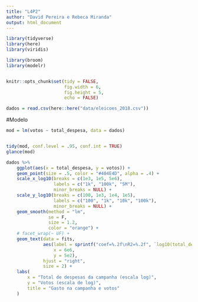 ---
title: "L4P2"
author: "David Pereira e Rebeca Miranda"
output: html_document
---

```{r echo=FALSE, message=FALSE, warning=FALSE}
library(tidyverse)
library(here)
library(viridis)

library(broom)
library(modelr)


knitr::opts_chunk$set(tidy = FALSE,
                      fig.width = 6,
                      fig.height = 5,
                      echo = FALSE)

```

```{r}

dados = read.csv(here::here("data/eleicoes_2018.csv"))

```

#Modelo 


```{r}
mod = lm(votos ~ total_despesa, data = dados)


tidy(mod, conf.level = .95, conf.int = TRUE)
glance(mod)

```
```{r}
dados %>% 
    ggplot(aes(x = total_despesa, y = votos)) + 
    geom_point(size = .5, color = "#404E4D", alpha = .4) + 
    scale_x_log10(breaks = c(1e3, 1e5, 5e6), 
                  labels = c("1k", "100k", "5M"), 
                  minor_breaks = NULL) +
    scale_y_log10(breaks = c(100, 1e3, 1e4, 1e5), 
                  labels = c("100", "1k", "10k", "100k"), 
                  minor_breaks = NULL) +
    geom_smooth(method = "lm", 
                se = F,
                size = 1.2, 
                color = "orange") +
    # facet_wrap(~ UF) + 
    geom_text(data = fits, 
              aes(label = sprintf("coef=%.2f\nR2=%.2f", `log10(total_despesa)`, r.squared), 
                  x = 6e6, 
                  y = 5e2), 
              hjust = "right", 
              size = 2) + 
    labs(
        x = "Total de despesas da campanha (escala log)", 
        y = "Votos (escala de log)", 
        title = "Gasto na campanha e votos"
    )

```


